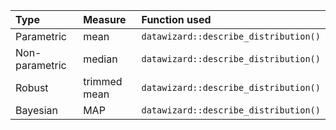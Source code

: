 | Type           | Measure      | Function used                         |
| :------------- | :----------- | :------------------------------------ |
| Parametric     | mean         | `datawizard::describe_distribution()` |
| Non-parametric | median       | `datawizard::describe_distribution()` |
| Robust         | trimmed mean | `datawizard::describe_distribution()` |
| Bayesian       | MAP          | `datawizard::describe_distribution()` |
